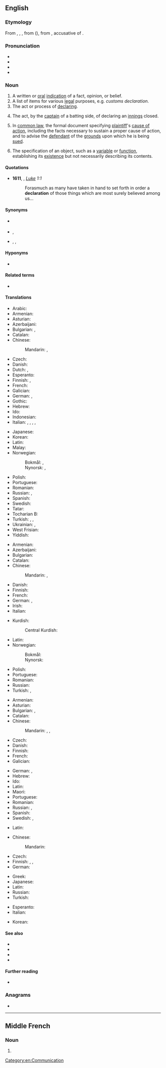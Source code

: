 {{also|déclaration}}
==English==

===Etymology===
From {{inh|en|enm|declaration}}, {{m|enm|declaracion}}, {{m|enm|declaracioun}}, from {{der|en|fro|declaration}} ({{cog|fr|déclaration}}), from {{der|en|la|dēclārātiōnem}}, accusative of {{der|en|la|dēclārātiō}}.

===Pronunciation===
* {{IPA|en|/ˌdɛkləˈɹeɪʃən/}}
* {{audio|en|en-us-declaration.ogg|Audio (US)}}
* {{audio|en|en-au-declaration.ogg|Audio (AU)}}
* {{rhymes|en|eɪʃən}}

===Noun===
{{en-noun|~}}

# A written or [[oral]] [[indication]] of a fact, opinion, or belief.
# A list of items for various [[legal]] purposes, e.g. ''customs declaration.''
# The act or process of [[declare|declaring]].
# {{lb|en|cricket}} The act, by the [[captain]] of a batting side, of declaring an [[innings]] closed.
# {{lb|en|legal}} In [[common law]], the formal document specifying [[plaintiff]]'s [[cause of action]], including the facts necessary to sustain a proper cause of action, and to advise the [[defendant]] of the [[grounds]] upon which he is being [[sued]].
# {{lb|en|computing}} The specification of an object, such as a [[variable]] or [[function]], establishing its [[existence]] but not necessarily describing its contents.

====Quotations====
* '''1611''', {{w|King James Version of the Bible}}, ''[[s:Bible (King James)/Luke|Luke]] 1:1''
*: Forasmuch as many have taken in hand to set forth in order a '''declaration''' of those things which are most surely believed among us...

====Synonyms====
* {{sense|act or process of declaring}} {{l|en|notice}}
* {{sense|list of items for legal purposes}} {{l|en|notice}}, {{l|en|statement}}
* {{sense|written or oral indication}} {{l|en|avowal}}, {{l|en|notice}}, {{l|en|statement}}

====Hyponyms====
* {{sense|computing}} {{l|en|forward declaration}}

====Related terms====
* {{l|en|declare}}

====Translations====
{{trans-top|written or oral indication of a fact, opinion, or belief}}
* Arabic: {{t|ar|إِعْلَان|m}}
* Armenian: {{t+|hy|հայտարարություն}}
* Asturian: {{t|ast|declaración|f}}
* Azerbaijani: {{t+|az|bəyannamə}}
* Bulgarian: {{t+|bg|заявление|n}}, {{t+|bg|декларация|f}}
* Catalan: {{t+|ca|declaració|f}}
* Chinese:
*: Mandarin: {{t+|cmn|聲明}}, {{t+|cmn|声明|tr=shēngmíng}}
* Czech: {{t+|cs|prohlášení|n}}
* Danish: {{t|da|erklæring|c}}
* Dutch: {{t+|nl|verklaring|f}}, {{t+|nl|declaratie|f}}
* Esperanto: {{t|eo|deklaracio}}
* Finnish: {{t+|fi|julistus}}, {{t+|fi|tiedoksianto}}
* French: {{t+|fr|déclaration|f}}
* Galician: {{t+|gl|declaración|f}}
* German: {{t+|de|Erklärung|f}}, {{t+|de|Deklaration|f}}
* Gothic: {{t|got|𐌹𐌽𐍃𐌰𐌷𐍄𐍃|f}}
* Hebrew: {{t|he|הצהרה|tr=hatzhara|f}}
* Ido: {{t+|io|deklaro}}
* Indonesian: {{t+|id|deklarasi}}
* Italian: {{t+|it|dichiarazione|f}}, {{t+|it|asserzione|f}}, {{t+|it|voto|m}}, {{t+|it|conferma|f}}, {{t+|it|enunciazione|f}}
{{trans-mid}}
* Japanese: {{t+|ja|宣言|tr=せんげん, sengen}}
* Korean: {{t+|ko|선언}}
* Latin: {{t|la|fatum|n}}
* Malay: {{t|ms|perisytiharan}}
* Norwegian:
*: Bokmål: {{t+|nb|erklæring|m|f}}, {{t+|nb|deklarasjon|m}}
*: Nynorsk: {{t|nn|erklæring|f}}, {{t|nn|deklarasjon|m}}
* Polish: {{t+|pl|deklaracja|f}}
* Portuguese: {{t+|pt|declaração|f}}
* Romanian: {{t+|ro|declarație|f}}
* Russian: {{t+|ru|заявле́ние|n}}, {{t+|ru|деклара́ция|f}}
* Spanish: {{t+|es|declaración|f}}
* Swedish: {{t+|sv|tillkännagivande}}
* Tatar: {{t|tt|декларация}}
* Tocharian B: {{t|txb|weweñor}}
* Turkish: {{t+|tr|açıklama}}, {{t+|tr|deklarasyon}}, {{t+|tr|bildiri}}
* Ukrainian: {{t|uk|заява}}, {{t|uk|декларація}}
* West Frisian: {{t|fy|ferklearring|c}}
* Yiddish: {{t|yi|דעקלאַראַציע|f}}
{{trans-bottom}}

{{trans-top|list of items for various legal purposes}}
* Armenian: {{t+|hy|հայտարարագիր}}
* Azerbaijani: {{t+|az|bəyannamə}}
* Bulgarian: {{t+|bg|декларация|f}}
* Catalan: {{t+|ca|declaració|f}}
* Chinese:
*: Mandarin: {{t+|cmn|報單}}, {{t+|cmn|报单|tr=bàodān}}
* Danish: {{t|da|deklaration|c}}
* Finnish: {{t+|fi|selvitys}}
* French: {{t+|fr|déclaration|f}}
* German: {{t+|de|Erklärung|f}}, {{t+|de|Deklaration|f}}
* Irish: {{t|ga|dearbhú|m}}
* Italian: {{t+|it|elenco|m}}
{{trans-mid}}
* Kurdish:
*: Central Kurdish: {{t+|ckb|بەیان}}
* Latin: {{t|la|fatum|n}}
* Norwegian:
*: Bokmål: {{t+|nb|deklarasjon|m}}
*: Nynorsk: {{t|nn|deklarasjon|m}}
* Polish: {{t+|pl|deklaracja|f}}
* Portuguese: {{t+|pt|declaração|f}}
* Romanian: {{t+|ro|declarație|f}}
* Russian: {{t+|ru|деклара́ция|f}}
* Turkish: {{t+|tr|beyanat}}, {{t+|tr|bildirge}}
{{trans-bottom}}

{{trans-top|act or process of declaring}}
* Armenian: {{t+|hy|հայտարարում}}
* Asturian: {{t|ast|declaración|f}}
* Bulgarian: {{t|bg|заявяване|n}}, {{t+|bg|деклариране|n}}
* Catalan: {{t+|ca|declaració|f}}
* Chinese:
*: Mandarin: {{t+|cmn|報單}}, {{t+|cmn|报单|tr=bàodān}}, {{t+|cmn|宣言|tr=xuānyán}}
* Czech: {{t|cs|vyhlášení|n}}
* Danish: {{t|da|deklaration|c}}
* Finnish: {{t+|fi|julistus}}
* French: {{t+|fr|déclaration|f}}
* Galician: {{t+|gl|declaración|f}}
{{trans-mid}}
* German: {{t+|de|Erklärung|f}}, {{t+|de|Deklaration|f}}
* Hebrew: {{t|he|הצהרה|tr=hatzhara|f}}
* Ido: {{t+|io|deklaro}}
* Latin: {{t|la|fatum|n}}
* Maori: {{t|mi|whakapuakanga}}
* Portuguese: {{t+|pt|declaração|f}}
* Romanian: {{t+|ro|declarare|f}}
* Russian: {{t+|ru|заявле́ние|n}}, {{t+|ru|объявле́ние|n}}
* Spanish: {{t+|es|declaración|f}}
* Swedish: {{t+|sv|förklaring}}, {{t+|sv|deklaration}}
{{trans-bottom}}

{{trans-top|(cricket) act, by the captain of a batting side, of declaring an innings closed}}
* Latin: {{t|la|fatum|n}}
{{trans-mid}}
{{trans-bottom}}

{{trans-top|specification of a variables type}}
* Chinese:
*: Mandarin: {{t-needed|cmn}}
* Czech: {{t|cs|deklarace|f}}
* Finnish: {{t+|fi|esittely}}, {{t|fi|[[muuttujan]] [[tyypin]] [[määrittely]]}}, {{t|fi|deklaraatio}}
* German: {{t+|de|Deklaration|f}}
{{trans-mid}}
* Greek: {{t+|el|δήλωση|f}}
* Japanese: {{t-needed|ja}}
* Latin: {{t|la|fatum|n}}
* Russian: {{t+|ru|объявле́ние|n}}
* Turkish: {{t|tr|açıklayıcı deyim}}
{{trans-bottom}}

{{checktrans-top}}
* Esperanto: {{t-check|eo|deklaro}}
* Italian: {{t+check|it|dichiarazione|f}}
{{trans-mid}}
* Korean: {{t+check|ko|선언}}
{{trans-bottom}}

====See also====
* {{l|en|complaint}}
* {{l|en|customs declaration}}
* {{l|en|statutory}}
* {{l|en|statutory declaration}}

====Further reading====
* {{projectlink|wikipedia}}

===Anagrams===
* {{anagrams|en|a=aacdeilnort|indacaterol|redactional}}

[[Category:en:Communication]]

----

==Middle French==

===Noun===
{{frm-noun|f}}

# {{l|en|declaration}}
